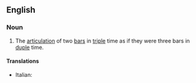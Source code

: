 ==English==

===Noun===
{{wikipedia}}
{{en-noun}}

# {{context|music|lang=en}} The [[articulation]] of two [[bar]]s in [[triple]] time as if they were three bars in [[duple]] time.

====Translations====
{{trans-top|hemiola}}
*Italian: {{t|it|emiolia|f}}
{{trans-mid}}

{{trans-bottom}}